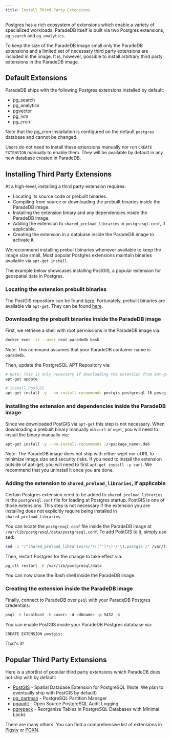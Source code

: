 ```yaml
---
title: Install Third Party Extensions
---
```


Postgres has a rich ecosystem of extensions which enable a variety of specialized workloads. ParadeDB itself is built via two Postgres extensions,
`pg_search` and `pg_analytics`.

To keep the size of the ParadeDB image small only the ParadeDB extensions and a limited set of necessary third party extensions are included in the
image. It is, however, possible to install arbitrary third party extensions in the ParadeDB image.

## Default Extensions

ParadeDB ships with the following Postgres extensions installed by default:

- pg_search
- pg_analytics
- pgvector
- pg_ivm
- pg_cron

Note that the pg_cron installation is configured on the default `postgres` database and cannot be changed.

Users do not need to install these extensions manually nor run `CREATE EXTENSION` manually to enable them. They will be available by default in any
new database created in ParadeDB.

## Installing Third Party Extensions

At a high-level, installing a third party extension requires:

- Locating its source code or prebuilt binaries.
- Compiling from source or downloading the prebuilt binaries inside the ParadeDB image.
- Installing the extension binary and any dependencies inside the ParadeDB image.
- Adding the extension to `shared_preload_libraries` in `postgresql.conf`, if applicable.
- Creating the extension in a database inside the ParadeDB image to activate it.

We recommend installing prebuilt binaries whenever available to keep the image size small. Most popular
Postgres extensions maintain binaries available via `apt-get install`.

The example below showcases installing PostGIS, a popular extension for geospatial data in Postgres.

<Accordion title="Example - Installing PostGIS">

### Locating the extension prebuilt binaries

The PostGIS repository can be found [here](https://github.com/postgis/postgis). Fortunately, prebuilt binaries are
available via `apt-get`. They can be found [here](https://postgis.net/documentation/getting_started/install_ubuntu/).

### Downloading the prebuilt binaries inside the ParadeDB image

First, we retrieve a shell with root permissions in the ParadeDB image via:

```bash
docker exec -it --user root paradedb bash
```

Note: This command assumes that your ParadeDB container name is `paradedb`.

Then, update the PostgreSQL APT Repository via:

```bash
# Note: This is only necessary if downloading the extension from apt-get
apt-get update

# Install PostGIS
apt-get install -y --no-install-recommends postgis postgresql-16-postgis-3
```

### Installing the extension and dependencies inside the ParadeDB image

Since we downloaded PostGIS via `apt-get` this step is not necessary. When downloading a prebuilt binary
manually via `curl` or `wget`, you will need to install the binary manually via:

```bash
apt-get install -y --no-install-recommends ./<package_name>.deb
```

Note: The ParadeDB image does not ship with either wget nor cURL to minimize image size and security risks. If you
need to install the extension outside of apt-get, you will need to first `apt-get install -y curl`. We recommend
that you uninstall it once you are done.

### Adding the extension to `shared_preload_libraries`, if applicable

Certain Postgres extension need to be added to `shared_preload_libraries` in the `postgresql.conf` file
for loading at Postgres startup. PostGIS is one of those extensions. This step is not necessary if the
extension you are installing does not explicitly require being installed in `shared_preload_libraries`.

You can locate the `postgresql.conf` file inside the ParadeDB image at `/var/lib/postgresql/data/postgresql.conf`. To
add PostGIS to it, simply use sed:

```bash
sed -i "/^shared_preload_libraries/s/'\([^']*\)'/'\1,postgis'/" /var/lib/postgresql/data/postgresql.conf
```

Then, restart Postgres for the change to take effect via:

```bash
pg_ctl restart -D /var/lib/postgresql/data
```

You can now close the Bash shell inside the ParadeDB image.

### Creating the extension inside the ParadeDB image

Finally, connect to ParadeDB over `psql` with your ParadeDB Postgres credentials:

```bash
psql -h localhost -U <user> -d <dbname> -p 5432 -W
```

You can enable PostGIS inside your ParadeDB Postgres database via:

```bash
CREATE EXTENSION postgis;
```

That's it!

</Accordion>

## Popular Third Party Extensions

Here is a shortlist of popular third party extensions which ParadeDB does not ship with by default:

- [PostGIS](https://github.com/postgis/postgis) - Spatial Database Extension for PostgreSQL (Note: We plan to eventually ship with PostGIS by default)
- [pg_partman](https://github.com/pgpartman/pg_partman) - PostgreSQL Partition Manager
- [pgaudit](https://github.com/pgaudit/pgaudit) - Open Source PostgreSQL Audit Logging
- [pgrepack](https://github.com/reorg/pg_repack) - Reorganize Tables in PostgreSQL Databases with Minimal Locks

There are many others. You can find a comprehensive list of extensions in [Pigsty](https://pigsty.io/docs/pgext/list/) or [PGXN](https://pgxn.org/).

